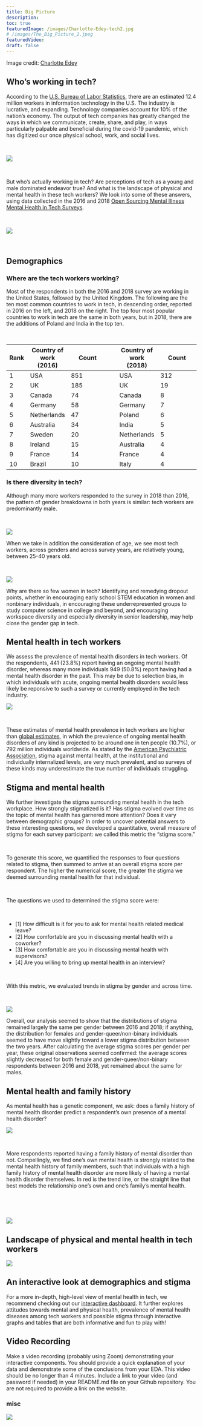 ```yaml
---
title: Big Picture
description:
toc: true
featuredImage: /images/Charlotte-Edey-tech2.jpg
# /images/The_Big_Picture_2.jpeg
featuredVideo:
draft: false
---
```


Image credit: [Charlotte Edey](https://www.charlotteedey.com/)

## Who's working in tech?

According to the [U.S. Bureau of Labor Statistics](https://www.cyberstates.org/), there are an estimated 12.4 million workers in information technology in the U.S. The industry is lucrative, and expanding. Technology companies account for 10% of the nation's economy. The output of tech companies has greatly changed the ways in which we communicate, create, share, and play, in ways particularly palpable and beneficial during the covid-19 pandemic, which has digitized our once physical school, work, and social lives. 

<p>&nbsp;</p>
![](/images/spot1.png)
<p>&nbsp;</p>

But who's actually working in tech? Are perceptions of tech as a young and male dominated endeavor true? And what is the landscape of physical and mental health in these tech workers? We look into some of these answers, using data collected in the 2016 and 2018 [Open Sourcing Mental Illness Mental Health in Tech Surveys](https://osmihelp.org/research). 

<p>&nbsp;</p>
![](/images/spot2.png)
<p>&nbsp;</p>

## Demographics

### Where are the tech workers working? 

Most of the respondents in both the 2016 and 2018 survey are working in the United States, followed by the United Kingdom. The following are the ten most common countries to work in tech, in descending order, reported in 2016 on the left, and 2018 on the right. The top four most popular countries to work in tech are the same in both years, but in 2018, there are the additions of Poland and India in the top ten.  
<p>&nbsp;</p>

| Rank | Country of work (2016) | Count | &nbsp; | Country of work (2018) | Count |
| --- | --- | ----------- | -- | --- | ----------- |
| 1 | USA | 851 | &nbsp; | USA | 312 | 
| 2 | UK | 185 | &nbsp; | UK | 19 | 
| 3 | Canada | 74 | &nbsp; | Canada | 8 | 
| 4 | Germany | 58 | &nbsp; | Germany | 7 | 
| 5 | Netherlands | 47 | &nbsp; | Poland | 6 | 
| 6 | Australia | 34 | &nbsp; | India | 5 | 
| 7 | Sweden | 20 | &nbsp; | Netherlands | 5 | 
| 8 | Ireland | 15 | &nbsp; | Australia | 4 | 
| 9 | France | 14 | &nbsp; | France | 4 | 
| 10 | Brazil | 10 | &nbsp; | Italy | 4 | 

### Is there diversity in tech?

Although many more workers responded to the survey in 2018 than 2016, the pattern of gender breakdowns in both years is similar: tech workers are predominantly male. 

<p>&nbsp;</p>
![](/images/Gender.png)

When we take in addition the consideration of age, we see most tech workers, across genders and across survey years, are relatively young, between 25-40 years old. 

<p>&nbsp;</p>
![](/images/Age-Gender.png)

Why are there so few women in tech? Identifying and remedying dropout points, whether in encouraging early school STEM education in women and nonbinary individuals, in encouraging these underrepresented groups to study computer science in college and beyond, and encouraging workspace diversity and especially diversity in senior leadership, may help close the gender gap in tech. 

## Mental health in tech workers

We assess the prevalence of mental health disorders in tech workers. Of the respondents, 441 (23.8%) report having an ongoing mental health disorder, whereas many more individuals 949 (50.8%) report having had a mental health disorder in the past. This may be due to selection bias, in which individuals with acute, ongoing mental health disorders would less likely be reponsive to such a survey or currently employed in the tech industry. 

![](/images/mh-now-past.png)
<p>&nbsp;</p>

These estimates of mental health prevalence in tech workers are higher than [global estimates](https://ourworldindata.org/mental-health#eating-disorders), in which the prevalence of ongoing mental health disorders of any kind is projected to be around one in ten people (10.7%), or 792 million individuals worldwide. As stated by the [American Psychiatric Association](https://www.psychiatry.org/patients-families/stigma-and-discrimination), stigma against mental health, at the institutional and individually internalized levels, are very much prevalent, and so surveys of these kinds may underestimate the true number of individuals struggling. 

## Stigma and mental health 
We further investigate the stigma surrounding mental health in the tech workplace. How strongly stigmatized is it? Has stigma evolved over time as the topic of mental health has garnered more attention? Does it vary between demographic groups? In order to uncover potential answers to these interesting questions, we developed a quantitative, overall measure of stigma for each survey participant: we called this metric the “stigma score.”

<p>&nbsp;</p>

To generate this score, we quantified the responses to four questions related to stigma, then summed to arrive at an overall stigma score per respondent. The higher the numerical score, the greater the stigma we deemed surrounding mental health for that individual. 

<p>&nbsp;</p>

The questions we used to determined the stigma score were: 

<p>&nbsp;</p>

+ [1] How difficult is it for you to ask for mental health related medical leave?
+ [2] How comfortable are you in discussing mental health with a coworker? 
+ [3] How comfortable are you in discussing mental health with supervisors?
+ [4] Are you willing to bring up mental health in an interview? 

<p>&nbsp;</p>

With this metric, we evaluated trends in stigma by gender and across time. 

<p>&nbsp;</p>

![](/images/stigma.png)

Overall, our analysis seemed to show that the distributions of stigma remained largely the same per gender between 2016 and 2018; if anything, the distribution for females and gender-queer/non-binary individuals seemed to have move slightly toward a lower stigma distribution between the two years. After calculating the average stigma scores per gender per year, these original observations seemed confirmed: the average scores slightly decreased for both female and gender-queer/non-binary respondents between 2016 and 2018, yet remained about the same for males.

## Mental health and family history 

As mental health has a genetic component, we ask: does a family history of mental health disorder predict a respondent's own presence of a mental health disorder? 

![](/images/fam-hist.png)
<p>&nbsp;</p>

More respondents reported having a family history of mental disorder than not. Compellingly, we find one's own mental health is strongly related to the mental health history of family members, such that individuals with a high family history of mental health disorder are more likely of having a mental health disorder themselves. In red is the trend line, or the straight line that best models the relationship one's own and one's family's mental health. 

<p>&nbsp;</p>

<p>&nbsp;</p>

![](/images/famhist-model.png)

## Landscape of physical and mental health in tech workers

![](/images/mental-physical.png)

## An interactive look at demographics and stigma

For a more in-depth, high-level view of mental health in tech, we recommend checking out our [interactive dashboard](/flex/flex.html). It further explores attitudes towards mental and physical health, prevalence of mental health diseases among tech workers and possible stigma through interactive graphs and tables that are both informative and fun to play with! 

## Video Recording

Make a video recording (probably using Zoom) demonstrating your interactive components.
You should provide a quick explanation of your data and demonstrate some of the conclusions from your EDA.
This video should be no longer than 4 minutes.
Include a link to your video (and password if needed) in your README.md file on your Github repository. You are not required to provide a link on the website.

### misc
![](/images/mh.png)
